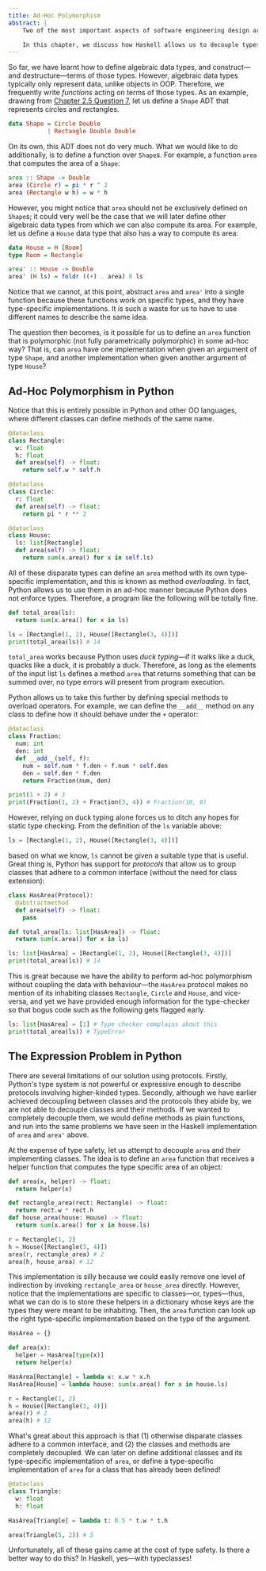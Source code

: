 ```yaml
---
title: Ad-Hoc Polymorphism
abstract: |
    Two of the most important aspects of software engineering design are _decoupling_ and _extensibility_, reducing the dependencies between two systems or programming constructs and making it easy to extend implementations. These are not simple problems for programming language designers to solve. Different languages offer different solutions to this problem, and some languages make these not-so-easy.

    In this chapter, we discuss how Haskell allows us to decouple types and functions, and in some sense, making data types extensible, without compromising on type-safety. Haskell does so with a programming feature not common to many languages, known as typeclasses.
---
```



So far, we have learnt how to define algebraic data types, and
construct&mdash;and destructure&mdash;terms of those types. However, algebraic
data types typically only represent data, unlike objects in OOP.
Therefore, we frequently write *functions* acting on terms of those
types. As an example, drawing from [Chapter 2.5 Question 7](../../types/sections/exercises.md), let us define a
`Shape` ADT that represents circles and rectangles.

``` haskell
data Shape = Circle Double
           | Rectangle Double Double
```

On its own, this ADT does not do very much. What we would like to do
additionally, is to define a function over `Shape`s. For
example, a function `area` that computes the area of a
`Shape`:

``` haskell
area :: Shape -> Double
area (Circle r) = pi * r ^ 2
area (Rectangle w h) = w * h
```

However, you might notice that `area` should not be
exclusively defined on `Shape`s; it could very well be the
case that we will later define other algebraic data types from which we
can also compute its area. For example, let us define a
`House` data type that also has a way to compute its area:

``` haskell
data House = H [Room]
type Room = Rectangle

area' :: House -> Double
area' (H ls) = foldr ((+) . area) 0 ls
```

Notice that we cannot, at this point, abstract `area` and
`area'` into a single function because these functions work on
specific types, and they have type-specific implementations. It is such
a waste for us to have to use different names to describe the same idea.

The question then becomes, is it possible for us to define an
`area` function that is polymorphic (not fully parametrically
polymorphic) in some ad-hoc way? That is, can `area` have one
implementation when given an argument of type `Shape`, and
another implementation when given another argument of type
`House`?

## Ad-Hoc Polymorphism in Python

Notice that this is entirely possible in Python and other OO languages,
where different classes can define methods of the same name.

``` python
@dataclass
class Rectangle:
  w: float
  h: float
  def area(self) -> float:
    return self.w * self.h

@dataclass
class Circle:
  r: float
  def area(self) -> float:
    return pi * r ** 2

@dataclass
class House:
  ls: list[Rectangle]
  def area(self) -> float:
    return sum(x.area() for x in self.ls)
```

All of these disparate types can define an `area` method with
its own type-specific implementation, and this is known as method
*overloading*. In fact, Python allows us to use them in an ad-hoc manner
because Python does not enforce types. Therefore, a program like the
following will be totally fine.

``` python
def total_area(ls):
  return sum(x.area() for x in ls)

ls = [Rectangle(1, 2), House([Rectangle(3, 4)])]
print(total_area(ls)) # 14
```

`total_area` works because Python uses *duck typing*&mdash;if it
walks like a duck, quacks like a duck, it is probably a duck. Therefore,
as long as the elements of the input list `ls` defines a method
`area` that returns something that can be summed over, no type
errors will present from program execution.

Python allows us to take this further by defining special methods to
overload operators. For example, we can define the `__add__`
method on any class to define how it should behave under the
`+` operator:

``` python
@dataclass
class Fraction:
  num: int
  den: int
  def __add__(self, f):
    num = self.num * f.den + f.num * self.den
    den = self.den * f.den
    return Fraction(num, den)

print(1 + 2) # 3
print(Fraction(1, 2) + Fraction(3, 4)) # Fraction(10, 8)
```

However, relying on duck typing alone forces us to ditch any hopes for
static type checking. From the definition of the `ls` variable
above:

``` python
ls = [Rectangle(1, 2), House([Rectangle(3, 4)])]
```

based on what we know, `ls` cannot be given a suitable type that is useful. Great
thing is, Python has support for _protocols_ that allow us to group
classes that adhere to a common interface (without the need for class
extension):

``` python
class HasArea(Protocol):
  @abstractmethod
  def area(self) -> float:
    pass

def total_area(ls: list[HasArea]) -> float:
  return sum(x.area() for x in ls)

ls: list[HasArea] = [Rectangle(1, 2), House([Rectangle(3, 4)])]
print(total_area(ls)) # 14
```

This is great because we have the ability to perform ad-hoc polymorphism
without coupling the data with behaviour&mdash;the `HasArea`
protocol makes no mention of its inhabiting classes
`Rectangle`, `Circle` and `House`, and
vice-versa, and yet we have provided enough information for the
type-checker so that bogus code such as the following gets flagged
early.

``` python
ls: list[HasArea] = [1] # Type checker complains about this
print(total_area(ls)) # TypeError
```

## The Expression Problem in Python

There are several limitations of our solution using protocols. Firstly,
Python's type system is not powerful or expressive enough to describe
protocols involving higher-kinded types. Secondly, although we have
earlier achieved decoupling between classes and the protocols they abide
by, we are not able to decouple classes and their methods. If we wanted
to completely decouple them, we would define methods as plain functions,
and run into the same problems we have seen in the Haskell
implementation of `area` and `area'` above.

At the expense of type safety, let us attempt to decouple
`area` and their implementing classes. The idea is to define an
`area` function that receives a helper function that computes
the type specific area of an object:

``` python
def area(x, helper) -> float:
  return helper(x)

def rectangle_area(rect: Rectangle) -> float:
  return rect.w * rect.h
def house_area(house: House) -> float:
  return sum(x.area() for x in house.ls)

r = Rectangle(1, 2)
h = House([Rectangle(3, 4)])
area(r, rectangle_area) # 2
area(h, house_area) # 12
```

This implementation is silly because we could easily remove one level of
indirection by invoking `rectangle_area` or
`house_area` directly. However, notice that the implementations
are specific to classes&mdash;or, types&mdash;thus, what we can do is to store
these helpers in a dictionary whose keys are the types they were meant
to be inhabiting. Then, the `area` function can look up the
right type-specific implementation based on the type of the argument.

``` python
HasArea = {} 

def area(x):
  helper = HasArea[type(x)]
  return helper(x)

HasArea[Rectangle] = lambda x: x.w * x.h
HasArea[House] = lambda house: sum(x.area() for x in house.ls)

r = Rectangle(1, 2)
h = House([Rectangle(3, 4)])
area(r) # 2
area(h) # 12
```

What's great about this approach is that (1) otherwise disparate classes
adhere to a common interface, and (2) the classes and methods are
completely decoupled. We can later on define additional classes and its
type-specific implementation of `area`, or define a
type-specific implementation of `area` for a class that has
already been defined!

``` python
@dataclass
class Triangle:
  w: float
  h: float

HasArea[Triangle] = lambda t: 0.5 * t.w * t.h

area(Triangle(5, 2)) # 5
```

Unfortunately, all of these gains came at the cost of type safety. Is
there a better way to do this? In Haskell, yes&mdash;with typeclasses!
